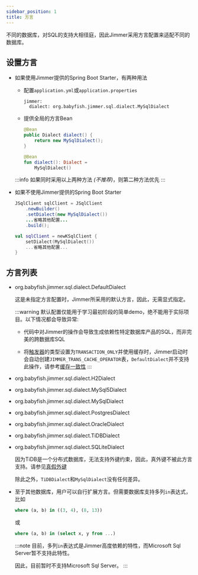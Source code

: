 ```yaml
---
sidebar_position: 1
title: 方言 
---
```



不同的数据库，对SQL的支持大相径庭，因此Jimmer采用方言配置来适配不同的数据库。

## 设置方言

-   如果使用Jimmer提供的Spring Boot Starter，有两种用法

    -   配置`application.yml`或`application.properties`

        ```
        jimmer:
          dialect: org.babyfish.jimmer.sql.dialect.MySqlDialect
        ```

    -   提供全局的方言Bean

        <Tabs groupId="language">
        <TabItem value="java" label="Java">

        ```java
        @Bean
        public Dialect dialect() {
            return new MySqlDialect();
        }
        ```

        </TabItem>
        <TabItem value="kotlin" label="Kotlin">

        ```kotlin
        @Bean
        fun dialect(): Dialect =
            MySqlDialect()
        ```

        </TabItem>
        </Tabs>

    :::info
    如果同时采用以上两种方法 *(不推荐)*，则第二种方法优先
    :::

-   如果不使用Jimmer提供的Spring Boot Starter

    <Tabs groupId="language">
    <TabItem value="java" label="Java">

    ```java
    JSqlClient sqlClient = JSqlClient
        .newBuilder()
        .setDialect(new MySqlDialect())
        ...省略其他配置...
        .build();
    ```

    </TabItem>
    <TabItem value="kotlin" label="Kotlin">

    ```kotlin
    val sqlClient = newKSqlClient {
        setDialect(MySqlDialect())
        ...省略其他配置...
    }
    ```

    </TabItem>
    </Tabs>

## 方言列表

-   org.babyfish.jimmer.sql.dialect.DefaultDialect

    这是未指定方言配置时，Jimmer所采用的默认方言，因此，无需显式指定。

    :::warning
    默认配置仅能用于学习最初阶段的简单demo，绝不能用于实际项目。以下情况都会导致异常:

    -   代码中对Jimmer的操作会导致生成依赖性特定数据库产品的SQL，而非完美的跨数据库SQL

    -   将[触发器](../mutation/trigger)的类型设置为`TRANSACTION_ONLY`并使用缓存时，Jimmer启动时会自动创建`JIMMER_TRANS_CACHE_OPERATOR`表，`DefaultDialect`并不支持此操作，请参考[缓存一致性](../cache/consistency)
    :::

-   org.babyfish.jimmer.sql.dialect.H2Dialect

-   org.babyfish.jimmer.sql.dialect.MySql5Dialect

-   org.babyfish.jimmer.sql.dialect.MySqlDialect

-   org.babyfish.jimmer.sql.dialect.PostgresDialect

-   org.babyfish.jimmer.sql.dialect.OracleDialect

-   org.babyfish.jimmer.sql.dialect.TiDBDialect

-   org.babyfish.jimmer.sql.dialect.SQLiteDialect

    因为TiDB是一个分布式数据库，无法支持外键约束，因此，真外键不被此方言支持。请参见[真假外键](../mapping/base/foreignkey)

    除此之外，`TiDBDialect`和`MySqlDialect`没有任何差异。
    
-   至于其他数据库，用户可以自行扩展方言。但需要数据库支持多列`in`表达式，比如

    ```sql
    where (a, b) in ((3, 4), (8, 13))
    ```

    或

    ```sql
    where (a, b) in (select x, y from ...)
    ```

    :::note
    目前，多列`in`表达式是Jimmer高度依赖的特性，而Microsoft Sql Server暂不支持此特性。
    
    因此，目前暂时不支持Microsoft Sql Server。
    :::
